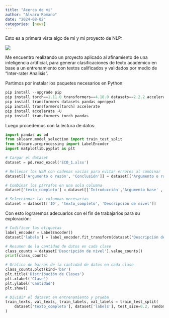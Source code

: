 ```yaml
---
title: "Acerca de mi"
author: "Alvaro Romano"
date: "2024-08-02"
categories: [news]
---
```


Esto es a primera vista algo de mi y mi proyecto de NLP:

![](thumbnail.jpg)

Me encuentro realizando un proyecto aplicado al afinamiento de una inteligencia artificial, para generar clasificaciones de texto académico en base a un entrenamiento con textos calificados y validados por medio de "Inter-rater Analisis".

Partimos por instalar los paquetes necesarios en Python:

```python
pip install --upgrade pip
pip install torch==1.11.0 transformers==4.18.0 datasets==2.2.2 accelerate==0.21.0
pip install transformers datasets pandas openpyxl
pip install transformers[torch] accelerate
pip install accelerate -U
pip install transformers torch pandas
```

Luego procedemos con la lectura de datos:

```python
import pandas as pd
from sklearn.model_selection import train_test_split
from sklearn.preprocessing import LabelEncoder
import matplotlib.pyplot as plt

# Cargar el dataset
dataset = pd.read_excel('ECO_1.xlsx')

# Rellenar los NaN con cadenas vacías para evitar errores al combinar
dataset[['Argumento o razón', 'Conclusión']] = dataset[['Argumento o razón', 'Conclusión']].fillna('')

# Combinar los párrafos en una sola columna
dataset['texto_completo'] = dataset[['Introducción','Argumento base' ,'Argumento o razón', 'Conclusión']].agg(' '.join, axis=1)

# Seleccionar las columnas necesarias
dataset = dataset[['ID', 'texto_completo', 'Descripción de nivel']]

```

Con esto lograremos adecuarlos con el fin de trabajarlos para su exploración:

```python
# Codificar las etiquetas
label_encoder = LabelEncoder()
dataset['labels'] = label_encoder.fit_transform(dataset['Descripción de nivel'])

# Resumen de la cantidad de datos en cada clase
class_counts = dataset['Descripción de nivel'].value_counts()
print(class_counts)

# Gráfico de barras de la cantidad de datos en cada clase
class_counts.plot(kind='bar')
plt.title('Distribución de Clases')
plt.xlabel('Clase')
plt.ylabel('Cantidad')
plt.show()

# Dividir el dataset en entrenamiento y prueba
train_texts, val_texts, train_labels, val_labels = train_test_split(
    dataset['texto_completo'], dataset['labels'], test_size=0.2, random_state=42
)

```
